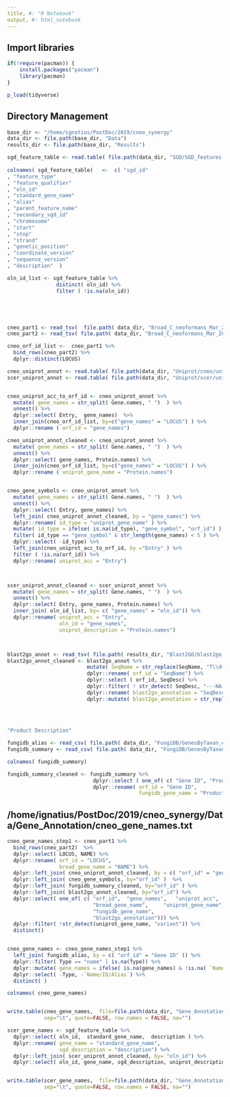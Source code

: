 ```yaml
---
title, #: "R Notebook"
output, #: html_notebook
---
```


## Import libraries
```r
if(!require(pacman)) {
	install.packages("pacman")
	library(pacman)
}

p_load(tidyverse)
```

## Directory Management
```r

base_dir <- "/home/ignatius/PostDoc/2019/cneo_synergy"
data_dir <- file.path(base_dir, "Data")
results_dir <- file.path(base_dir, "Results")

```


```r
sgd_feature_table <- read.table( file.path(data_dir, "SGD/SGD_features.tab"), sep="\t", stringsAsFactors = FALSE, quote = "", header=FALSE  )
                                  
colnames( sgd_feature_table)   <-  c( "sgd_id" 
, "feature_type" 
, "feature_qualifier" 
, "oln_id"
, "standard_gene_name" 
, "alias" 
, "parent_feature_name" 
, "secondary_sgd_id" 
, "chromosome" 
, "start" 
, "stop" 
, "strand" 
, "genetic_position" 
, "coordinate_version" 
, "sequence_version" 
, "description"  ) 

oln_id_list <- sgd_feature_table %>%
                distinct( oln_id) %>%
                filter ( !is.na(oln_id))





cneo_part1 <- read_tsv(  file.path( data_dir, "Broad_C_neoformans_Mar_2014/cryptococcus_neoformans_var._grubii_h99__cna3__3_genome_summary_per_gene.txt" )  )
cneo_part2 <- read_tsv( file.path( data_dir, "Broad_C_neoformans_Mar_2014/cryptococcus_neoformans_var._grubii_h99_mitochondria_2_genome_summary_per_gene.txt" )  )

cneo_orf_id_list <-  cneo_part1 %>%
  bind_rows(cneo_part2) %>%
  dplyr::distinct(LOCUS)


```


```r
cneo_uniprot_annot <- read.table( file.path(data_dir, "Uniprot/cneo/uniprot-cryptococcus+neoformans+h99.tab") , sep="\t", stringsAsFactors = FALSE, quote = "", header=TRUE ) 
scer_uniprot_annot <- read.table( file.path(data_dir, "Uniprot/scer/uniprot-proteome_UP000002311.tab") , sep="\t", stringsAsFactors = FALSE, quote = "", header=TRUE  ) 


cneo_uniprot_acc_to_orf_id <- cneo_uniprot_annot %>% 
  mutate( gene_names = str_split( Gene.names, " ")  ) %>%
  unnest() %>%
  dplyr::select( Entry,  gene_names)  %>%
  inner_join(cneo_orf_id_list, by=c("gene_names" = "LOCUS") ) %>%
  dplyr::rename ( orf_id = "gene_names")

cneo_uniprot_annot_cleaned <- cneo_uniprot_annot %>% 
  mutate( gene_names = str_split( Gene.names, " ")  ) %>%
  unnest() %>%
  dplyr::select( gene_names, Protein.names) %>%
  inner_join(cneo_orf_id_list, by=c("gene_names" = "LOCUS") ) %>%
  dplyr::rename ( uniprot_gene_name = "Protein.names")


cneo_gene_symbols <- cneo_uniprot_annot %>% 
  mutate( gene_names = str_split( Gene.names, " ")  ) %>%
  unnest() %>%
  dplyr::select( Entry, gene_names) %>%
  left_join( cneo_uniprot_annot_cleaned, by = "gene_names") %>%
  dplyr::rename( id_type = "uniprot_gene_name" ) %>%
  mutate( id_type = ifelse( is.na(id_type), "gene_symbol", "orf_id") ) %>%
  filter( id_type == "gene_symbol" & str_length(gene_names) < 5 ) %>%
  dplyr::select( -id_type) %>%
  left_join(cneo_uniprot_acc_to_orf_id, by ="Entry" ) %>%
  filter ( !is.na(orf_id)) %>%
  dplyr::rename( uniprot_acc = "Entry")



scer_uniprot_annot_cleaned <- scer_uniprot_annot %>% 
  mutate( gene_names = str_split( Gene.names, " ")  ) %>%
  unnest() %>%
  dplyr::select( Entry, gene_names, Protein.names) %>%
  inner_join( oln_id_list, by= c( "gene_names" = "oln_id")) %>%
  dplyr::rename( uniprot_acc = "Entry",
                 oln_id = "gene_names",
                 uniprot_description = "Protein.names")




```


```r
blast2go_annot <- read_tsv( file.path( results_dir, "Blast2GO/blast2go_annotation_descriptions.txt" ))
blast2go_annot_cleaned <- blast2go_annot %>%
                          mutate( SeqName = str_replace(SeqName, "T\\d+$", "")) %>%
                          dplyr::rename( orf_id = "SeqName") %>%
                          dplyr::select ( orf_id, SeqDesc) %>%
                          dplyr::filter( ! str_detect( SeqDesc, "---NA---" ) ) %>%
                          dplyr::rename( blast2go_annotation = "SeqDesc"   ) %>%
                          dplyr::mutate( blast2go_annotation = str_replace( blast2go_annotation, 
                                                                            "([A-Z\\d]+_[A-Z\\d]+)([A-Z]{1}.*)",
                                                                            "\\1\\|\\2") )
 
```


```r
"Product Description"

fungidb_alias <- read_csv( file.path( data_dir, "FungiDB/GenesByTaxon_Alias.csv" )  ) 
fungidb_summary <- read_csv( file.path( data_dir, "FungiDB/GenesByTaxon_Summary.csv" )  ) 

colnames( fungidb_summary)

fungidb_summary_cleaned <- fungidb_summary %>%
                            dplyr::select ( one_of( c( "Gene ID", "Product Description"))) %>%
                            dplyr::rename( orf_id = "Gene ID",
                                           fungidb_gene_name = "Product Description")
```


## /home/ignatius/PostDoc/2019/cneo_synergy/Data/Gene_Annotation/cneo_gene_names.txt
```r

cneo_gene_names_step1 <- cneo_part1 %>%
  bind_rows(cneo_part2)  %>%
  dplyr::select( LOCUS, NAME) %>%
  dplyr::rename( orf_id = "LOCUS",
                 broad_gene_name = "NAME") %>%
  dplyr::left_join( cneo_uniprot_annot_cleaned, by = c( "orf_id" = "gene_names")) %>%
  dplyr::left_join( cneo_gene_symbols, by="orf_id" )  %>%
  dplyr::left_join( fungidb_summary_cleaned, by="orf_id" ) %>%
  dplyr::left_join( blast2go_annot_cleaned, by="orf_id") %>%
  dplyr::select( one_of( c( "orf_id",  "gene_names",   "uniprot_acc",  
                            "broad_gene_name",     "uniprot_gene_name",   
                            "fungidb_gene_name",
                            "blast2go_annotation"))) %>%
  dplyr::filter( !str_detect(uniprot_gene_name, "variant")) %>%
  distinct()


cneo_gene_names <- cneo_gene_names_step1 %>%
  left_join( fungidb_alias, by = c( "orf_id" = "Gene ID" )) %>%
  dplyr::filter( Type == "name" | is.na(Type)) %>%
  dplyr::mutate( gene_names = ifelse( is.na(gene_names) & !is.na( `Name/ID/Alias`), `Name/ID/Alias`, gene_names) ) %>%
  dplyr::select( -Type, -`Name/ID/Alias`) %>%
  distinct( )

colnames( cneo_gene_names)


write.table(cneo_gene_names,  file=file.path(data_dir, "Gene_Annotation/cneo_gene_names.txt"),
            sep="\t", quote=FALSE, row.names = FALSE, na="") 

```



```r
scer_gene_names <- sgd_feature_table %>%
  dplyr::select( oln_id,  standard_gene_name,  description ) %>%
  dplyr::rename( gene_name = "standard_gene_name",
                 sgd_description = "description") %>%
  dplyr::left_join( scer_uniprot_annot_cleaned, by= "oln_id") %>%
  dplyr::select( oln_id, gene_name, sgd_description, uniprot_description, uniprot_acc)


write.table(scer_gene_names,  file=file.path(data_dir, "Gene_Annotation/scer_gene_names.txt"),
            sep="\t", quote=FALSE, row.names = FALSE, na="") 
```




